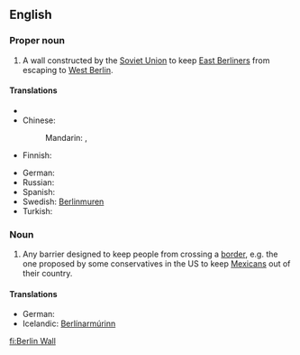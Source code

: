 {{wikipedia}}
==English==

===Proper noun===
{{en-proper noun|sg=[[Berlin]] [[wall|Wall]]}}

# A wall constructed by the [[Soviet Union]] to keep [[East Berliners]] from escaping to [[West Berlin]].

====Translations====
{{trans-top|Berlin Wall}}
* {{trreq|Catalan}}
* Chinese:
*: Mandarin: {{t|cmn|柏林圍牆|sc=Hani}}, {{t|cmn|柏林围墙|tr=Bólín Wéiqiáng|sc=Hani}}
* Finnish: {{t|fi|Berliinin muuri}}
{{trans-mid}}
* German: {{t-|de|Berliner Mauer}}
* Russian: {{t|ru|Берлинская стена|f|tr=Berlínskaja stená}}
* Spanish: {{t|es|Muro de Berlín|m}}
* Swedish: [[Berlinmuren]] {{c}}
* Turkish: {{t|tr|Berlin Duvarı}}
{{trans-bottom}}

===Noun===
{{en-noun|sg=[[Berlin]] [[wall|Wall]]}}

# {{politics}} Any barrier designed to keep people from crossing a [[border]], e.g. the one proposed by some conservatives in the US to keep [[Mexicans]] out of their country.

====Translations====
* German: {{t-|de|Berliner Mauer|f}}
* Icelandic: [[Berlínarmúrinn]] {{m}}

[[fi:Berlin Wall]]